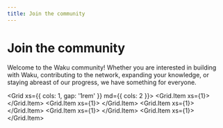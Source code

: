 ```yaml
---
title: Join the community
---
```



# Join the community

Welcome to the Waku community! Whether you are interested in building with Waku, contributing to the network, expanding your knowledge, or staying abreast of our progress, we have something for everyone.

<Grid xs={{ cols: 1, gap: '1rem' }} md={{ cols: 2 }}>
  <Grid.Item xs={1}>
    <SocialCard
      logoSrcDark="/icons/x.svg"
      href="https://discord.gg/2NXGrsqmDq"
      description="Follow us on X"
    />
  </Grid.Item>
  <Grid.Item xs={1}>
    <SocialCard
      logoSrcDark="/icons/discord-white.svg"
      href="https://discord.gg/2NXGrsqmDq"
      description="Join the community on Discord"
    />
  </Grid.Item>
  <Grid.Item xs={1}>
    <SocialCard
      logoSrcDark="/icons/telegram-white.svg"
      href="https://discord.gg/2NXGrsqmDq"
      description="Jump in the conversation on Telegram"
    />
  </Grid.Item>
  <Grid.Item xs={1}>
    <SocialCard
      logoSrcDark="/icons/discord.svg"
      href="https://discord.gg/2NXGrsqmDq"
      description="Share your thoughts on the latest research on the Vac research forum"
    />
  </Grid.Item>
  <Grid.Item xs={1}>
    <SocialCard
      logoSrcDark="/icons/github.svg"
      href="https://discord.gg/2NXGrsqmDq"
      description="Contribute to Github"
    />
  </Grid.Item>
</Grid>
